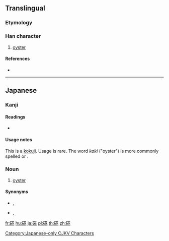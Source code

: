 {{character info/new}}
==Translingual==
{{rfc|Why is a Japanese RFE in the Translingual section? Why is there a Translingual section if the character is a [[kokuji]] (Japanese-only))?}}

===Etymology===
{{rfe|lang=mul}}

===Han character===
{{Han char|rn=112|rad=石|as=07|sn=12|four=|canj=MRTOP|ids=⿰石花}}

# [[oyster]]

====References====
* {{Han ref|kx=0832.211|hdz=42432.031|uh=7874|ud=30836}}

----

==Japanese==

===Kanji===
{{ja-kanji|grade=uc|rs=石07}}

====Readings====
* {{ja-readings|on=|kun=[[かき]] (kaki)}}

====Usage notes====
This is a [[kokuji]]. Usage is rare. The word ''kaki'' ("oyster") is more commonly spelled {{l|ja|牡蠣}} or {{l|ja|蠣}}.

===Noun===
{{ja-noun|かき}}

# [[oyster]]

====Synonyms====
* {{l|ja|蠣}}, {{l|ja|蛎}}
* {{l|ja|牡蠣}}, {{l|ja|牡蛎}}

[[Category:Japanese-only CJKV Characters]]

[[fr:硴]]
[[hu:硴]]
[[ja:硴]]
[[pl:硴]]
[[th:硴]]
[[zh:硴]]